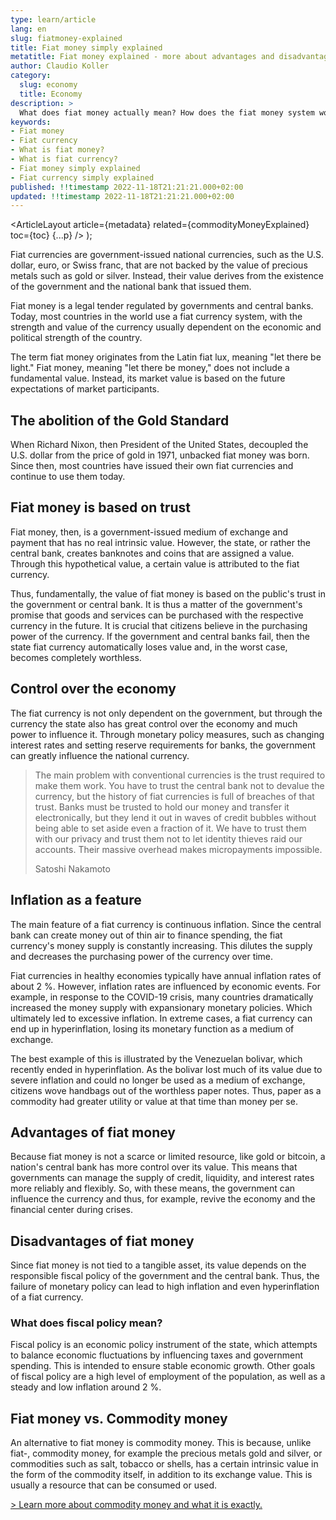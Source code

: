 ```yaml
---
type: learn/article
lang: en
slug: fiatmoney-explained
title: Fiat money simply explained
metatitle: Fiat money explained - more about advantages and disadvantages
author: Claudio Koller
category:
  slug: economy
  title: Economy
description: >
  What does fiat money actually mean? How does the fiat money system work? And what is the difference between fiat money and bitcoin? Learn more about fiat.
keywords:
- Fiat money
- Fiat currency
- What is fiat money?
- What is fiat currency?
- Fiat money simply explained
- Fiat currency simply explained
published: !!timestamp 2022-11-18T21:21:21.000+02:00
updated: !!timestamp 2022-11-18T21:21:21.000+02:00
---
```



  <ArticleLayout
    article={metadata}
    related={commodityMoneyExplained}
    toc={toc}
    {...p}
  />
);

Fiat currencies are government-issued national currencies, such as the U.S. dollar, euro, or Swiss franc, that are not backed by the value of precious metals such as gold or silver. Instead, their value derives from the existence of the government and the national bank that issued them.

Fiat money is a legal tender regulated by governments and central banks. Today, most countries in the world use a fiat currency system, with the strength and value of the currency usually dependent on the economic and political strength of the country.

The term fiat money originates from the Latin fiat lux, meaning "let there be light." Fiat money, meaning "let there be money," does not include a fundamental value. Instead, its market value is based on the future expectations of market participants.

## The abolition of the Gold Standard

When Richard Nixon, then President of the United States, decoupled the U.S. dollar from the price of gold in 1971, unbacked fiat money was born. Since then, most countries have issued their own fiat currencies and continue to use them today.

## Fiat money is based on trust

Fiat money, then, is a government-issued medium of exchange and payment that has no real intrinsic value. However, the state, or rather the central bank, creates banknotes and coins that are assigned a value. Through this hypothetical value, a certain value is attributed to the fiat currency.

Thus, fundamentally, the value of fiat money is based on the public's trust in the government or central bank. It is thus a matter of the government's promise that goods and services can be purchased with the respective currency in the future. It is crucial that citizens believe in the purchasing power of the currency. If the government and central banks fail, then the state fiat currency automatically loses value and, in the worst case, becomes completely worthless.

## Control over the economy

The fiat currency is not only dependent on the government, but through the currency the state also has great control over the economy and much power to influence it. Through monetary policy measures, such as changing interest rates and setting reserve requirements for banks, the government can greatly influence the national currency.

>The main problem with conventional currencies is the trust required to make them work. You have to trust the central bank not to devalue the currency, but the history of fiat currencies is full of breaches of that trust. Banks must be trusted to hold our money and transfer it electronically, but they lend it out in waves of credit bubbles without being able to set aside even a fraction of it. We have to trust them with our privacy and trust them not to let identity thieves raid our accounts. Their massive overhead makes micropayments impossible.
>
>Satoshi Nakamoto

## Inflation as a feature

The main feature of a fiat currency is continuous inflation. Since the central bank can create money out of thin air to finance spending, the fiat currency's money supply is constantly increasing. This dilutes the supply and decreases the purchasing power of the currency over time.

Fiat currencies in healthy economies typically have annual inflation rates of about 2&nbsp;%. However, inflation rates are influenced by economic events. For example, in response to the COVID-19 crisis, many countries dramatically increased the money supply with expansionary monetary policies. Which ultimately led to excessive inflation. In extreme cases, a fiat currency can end up in hyperinflation, losing its monetary function as a medium of exchange.

The best example of this is illustrated by the Venezuelan bolivar, which recently ended in hyperinflation. As the bolivar lost much of its value due to severe inflation and could no longer be used as a medium of exchange, citizens wove handbags out of the worthless paper notes. Thus, paper as a commodity had greater utility or value at that time than money per se.

## Advantages of fiat money

Because fiat money is not a scarce or limited resource, like gold or bitcoin, a nation's central bank has more control over its value. This means that governments can manage the supply of credit, liquidity, and interest rates more reliably and flexibly. So, with these means, the government can influence the currency and thus, for example, revive the economy and the financial center during crises.

## Disadvantages of fiat money

Since fiat money is not tied to a tangible asset, its value depends on the responsible fiscal policy of the government and the central bank. Thus, the failure of monetary policy can lead to high inflation and even hyperinflation of a fiat currency.

### What does fiscal policy mean?

Fiscal policy is an economic policy instrument of the state, which attempts to balance economic fluctuations by influencing taxes and government spending. This is intended to ensure stable economic growth.
Other goals of fiscal policy are a high level of employment of the population, as well as a steady and low inflation around 2&nbsp;%.

## Fiat money vs. Commodity money

An alternative to fiat money is commodity money. This is because, unlike fiat-, commodity money, for example the precious metals gold and silver, or commodities such as salt, tobacco or shells, has a certain intrinsic value in the form of the commodity itself, in addition to its exchange value. This is usually a resource that can be consumed or used.

[> Learn more about commodity money and what it is exactly.](/learn/economy/commodity-money-explained)